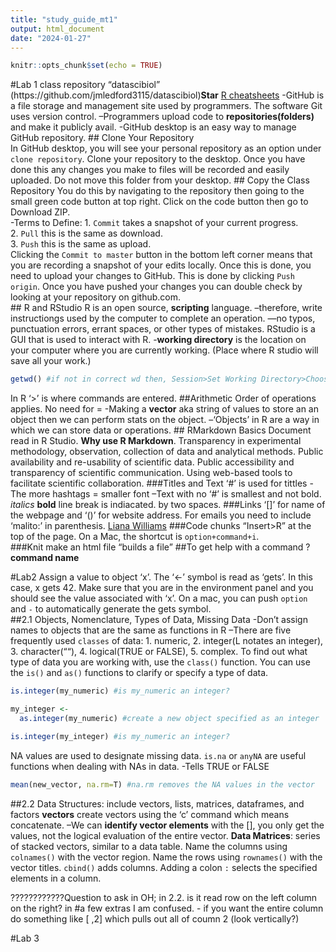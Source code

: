 ```yaml
---
title: "study_guide_mt1"
output: html_document
date: "2024-01-27"
---
```


```r
knitr::opts_chunk$set(echo = TRUE)
```

#Lab 1 
class repository "datascibiol" (https://github.com/jmledford3115/datascibiol)**Star**
[R cheatsheets](https://posit.co/resources/cheatsheets/)
-GitHub is a file storage and management site used by programmers. The software Git uses version control. 
--Programmers upload code to **repositories(folders)** and make it publicly avail.
-GitHub desktop is an easy way to manage GitHub repository. 
## Clone Your Repository  
In GitHub desktop, you will see your personal repository as an option under `clone repository`. Clone your repository to the desktop. Once you have done this any changes you make to files will be recorded and easily uploaded. Do not move this folder from your desktop. 
## Copy the Class Repository
You do this by navigating to the repository then going to the small green code button at top right. Click on the code button then go to Download ZIP.  
-Terms to Define: 
1. `Commit` takes a snapshot of your current progress.    
2. `Pull` this is the same as download.     
3. `Push` this is the same as upload.  
Clicking the `Commit to master` button in the bottom left corner means that you are recording a snapshot of your edits locally. Once this is done, you need to upload your changes to GitHub. This is done by clicking `Push origin`. Once you have pushed your changes you can double check by looking at your repository on github.com.    
## R and RStudio
R is an open source, **scripting** language. 
--therefore, write instructiongs used by the computer to complete an operation.
---no typos, punctuation errors, errant spaces, or other types of mistakes. 
RStudio is a GUI that is used to interact with R. 
-**working directory** is the location on your computer where you are currently working. (Place where R studio will save all your work.)
```r
getwd() #if not in correct wd then, Session>Set Working Directory>Choose Directory>Desktop>
```
In R '>' is where commands are entered. 
##Arithmetic
Order of operations applies. No need for = 
-Making a **vector** aka string of values to store an an object then we can perform stats on the object. 
--'Objects' in R are a way in which we can store data or operations. 
## RMarkdown Basics 
Document read in R Studio. 
**Why use R Markdown**. 
Transparency in experimental methodology, observation, collection of data and analytical methods.
Public availability and re-usability of scientific data.
Public accessibility and transparency of scientific communication.
Using web-based tools to facilitate scientific collaboration.
###Titles and Text
'#' is used for tittles 
-The more hashtags = smaller font
--Text with no '#' is smallest and not bold. 
_italics_
**bold**
line break is indiacated. 
by two spaces. 
###Links
'[]' for name of the webpage and '()' for website address. 
For emails you need to include 'malito:' in parenthesis. [Liana Williams](malito:lcwilliams@ucdavis.edu)
###Code chunks 
 "Insert>R" at the top of the page. On a Mac, the shortcut is `option+command+i`.  
###Knit 
make an html file "builds a file" 
##To get help with a command 
?**command name**

#Lab2 
Assign a value to object 'x'. The '<-' symbol is read as 'gets'. In this case, x gets 42. Make sure that you are in the environment panel and you should see the value associated with 'x'. On a mac, you can push `option` and `-` to automatically generate the gets symbol.  
##2.1 Objects, Nomenclature, Types of Data, Missing Data
-Don't assign names to objects that are the same as functions in R 
--There are five frequently used `classes` of data: 1. numeric, 2. integer(L notates an integer), 3. character(""), 4. logical(TRUE or FALSE), 5. complex.
To find out what type of data you are working with, use the `class()` function.
You can use the `is()` and `as()` functions to clarify or specify a type of data.
```r
is.integer(my_numeric) #is my_numeric an integer?
```

```r
my_integer <- 
  as.integer(my_numeric) #create a new object specified as an integer
```

```r
is.integer(my_integer) #is my_numeric an integer?
```
NA values are used to designate missing data. `is.na` or `anyNA` are useful functions when dealing with NAs in data.
-Tells TRUE or FALSE 
```r
mean(new_vector, na.rm=T) #na.rm removes the NA values in the vector
```
##2.2 
Data Structures: include vectors, lists, matrices, dataframes, and factors 
**vectors** create vectors using the 'c' command which means concatenate. 
--We can **identify vector elements** with the [], you only get the values, not the logical evaluation of the entire vector.
**Data Matrices**: series of stacked vectors, similar to a data table. 
Name the columns using `colnames()` with the vector region.
Name the rows using `rownames()` with the vector titles.
`cbind()` adds columns.
Adding a colon `:` selects the specified elements in a column.  

????????????Question to ask in OH; in 2.2. is it read row on the left column on the right? in #a few extras I am confused. 
- if you want the entire column do something like [ ,2] which pulls out all of coumn 2 (look vertically?)


#Lab 3 
